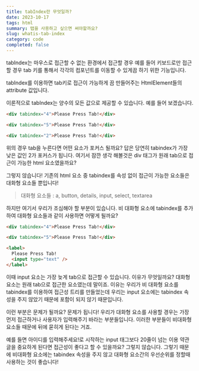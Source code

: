 ```yaml
---
title: tabIndex란 무엇일까?
date: 2023-10-17
tags: html
summary: 탭을 사용하고 싶으면 써야할까요?
slug: whatis-tab-index
category: code
completed: false
---
```


tabIndex는 마우스로 접근할 수 없는 환경에서 접근할 경우 예를 들어 키보드로만 접근할 경우 tab 키를 통해서 각각의 컴포넌트를 이동할 수 있게끔 하기 위한 기능입니다.

tabIndex를 이용하면 tab키로 접근이 가능하게 끔 만들어주는 HtmlElement들의 attribute 값입니다.

이론적으로 tabIndex는 양수의 모든 값으로 제공할 수 있습니다. 예를 들어 보겠습니다.

```html
<div tabindex="4">Please Press Tab!</div>

<div tabindex="5">Please Press Tab!</div>

<div tabindex="2">Please Press Tab!</div>
```

위의 경우 tab을 누른다면 어떤 요소가 포커스 될까요? 답은 당연히 tabindex가 가장 낮은 값인 2가 포커스가 됩니다. 여기서 잠깐 생각 해볼것은 div 태그가 원래 tab으로 접근이 가능한 html 요소였을까요?

그렇지 않습니다! 기존의 html 요소 중 tabindex를 속성 없이 접근이 가능한 요소들은 대화형 요소들 뿐입니다!

> 대화형 요소들 : a, button, details, input, select, textarea

하지만 여기서 우리가 조심해야 할 부분이 있습니다. 비 대화형 요소에 tabindex를 추가하여 대화형 요소들과 같이 사용하면 어떻게 될까요?

```html
<div tabindex="4">Please Press Tab!</div>

<div tabindex="5">Please Press Tab!</div>

<label>
  Please Press Tab!
  <input type="text" />
</label>
```

이때 input 요소는 가장 늦게 tab으로 접근할 수 있습니다. 이유가 무엇일까요? 대화형 요소는 원래 tab으로 접근한 요소였는데 말이죠. 이유는 우리가 비 대화형 요소를 tabindex를 이용하여 접근성 트리를 만들었는데 우리는 input 요소에는 tabindex 속성을 주지 않았기 때문에 포함이 되지 않기 때문입니다.

이런 부분은 문제가 될까요? 문제가 됩니다! 우리가 대화형 요소를 사용할 경우는 가장 먼저 접근하거나 사용자가 입력해주기 바라는 부분들입니다. 이러한 부분들이 비대화형 요소들 때문에 뒤에 묻히게 된다는 거죠.

예를 들면 아이디를 입력해주세요!로 시작하는 input 태그보다 20줄이 넘는 이용 약관글을 중요하게 된다면 접근성이 좋다고 할 수 있을까요? 그렇지 않습니다. 그렇기 때문에 비대화형 요소에는 tabindex 속성을 주지 않고 대화형 요소간의 우선순위를 정할때 사용하는 것이 좋습니다!
